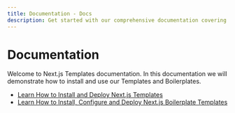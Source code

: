 ```yaml
---
title: Documentation - Docs
description: Get started with our comprehensive documentation covering installation, customization, and deployment of all our Next.js Templates and Boilerplates
---
```


# Documentation

Welcome to Next.js Templates documentation.
In this documentation we will demonstrate how to install and use our Templates and Boilerplates.

-   [Learn How to Install and Deploy Next.js Templates](/docs/installation)
-   [Learn How to Install, Configure and Deploy Next.js Boilerplate Templates](/docs/boilerplate)
